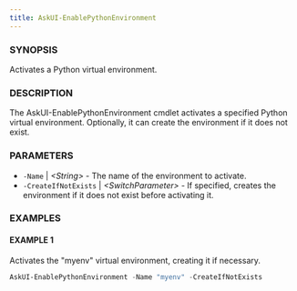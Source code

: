 ```yaml
---
title: AskUI-EnablePythonEnvironment
---
```



### SYNOPSIS

Activates a Python virtual environment.

### DESCRIPTION

The AskUI-EnablePythonEnvironment cmdlet activates a specified Python virtual environment. Optionally, it can create the environment if it does not exist.

### PARAMETERS

- `-Name` | _&lt;String&gt;_ - The name of the environment to activate. 
- `-CreateIfNotExists` | _&lt;SwitchParameter&gt;_ - If specified, creates the environment if it does not exist before activating it.

### EXAMPLES

#### EXAMPLE 1

Activates the "myenv" virtual environment, creating it if necessary.

```powershell
AskUI-EnablePythonEnvironment -Name "myenv" -CreateIfNotExists
```

